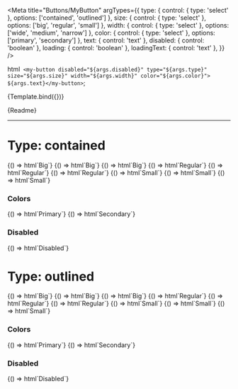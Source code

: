 
<Meta
  title="Buttons/MyButton"
  argTypes={{
    type: { control: { type: 'select' }, options: ['contained', 'outlined'] },
    size: { control: { type: 'select' }, options: ['big', 'regular', 'small'] },
    width: { control: { type: 'select' }, options: ['wide', 'medium', 'narrow'] },
    color: { control: { type: 'select' }, options: ['primary', 'secondary'] },
    text: { control: 'text' },
    disabled: { control: 'boolean' },
    loading: { control: 'boolean' },
    loadingText: { control: 'text' },
  }}
/>

  html` <my-button disabled="${args.disabled}" type="${args.type}" size="${args.size}" width="${args.width}" color="${args.color}"> ${args.text}</my-button>`;

<Canvas>
  <Story
    name="Playground"
    args={{
      text: 'Test button',
      type: 'contained',
      size: 'regular',
      width: 'medium',
      color: 'primary',
      disabled: false,
    }}
  >
    {Template.bind({})}
  </Story>
</Canvas>

<Description>{Readme}</Description>

---

# Type: contained

<Canvas>
  <Story name="Big wide">{() => html`<my-button size="big" width="wide">Big</my-button>`}</Story>
  <Story name="Big medium">{() => html`<my-button size="big" width="medium">Big</my-button>`}</Story>
  <Story name="Big narrow">{() => html`<my-button size="big" width="narrow">Big</my-button>`}</Story>
</Canvas>

<Canvas>
  <Story name="Regular wide">{() => html`<my-button size="regular" width="wide">Regular</my-button>`}</Story>
  <Story name="Regular medium">{() => html`<my-button size="regular" width="medium">Regular</my-button>`}</Story>
  <Story name="Regular narrow">{() => html`<my-button size="regular" width="narrow">Regular</my-button>`}</Story>
</Canvas>

<Canvas>
  <Story name="Small wide">{() => html`<my-button size="small" width="wide">Small</my-button>`}</Story>
  <Story name="Small medium">{() => html`<my-button size="small" width="medium">Small</my-button>`}</Story>
  <Story name="Small narrow">{() => html`<my-button size="small" width="narrow">Small</my-button>`}</Story>
</Canvas>

### Colors

<Canvas>
  <Story name="Primary">{() => html`<my-button size="big">Primary</my-button>`}</Story>
  <Story name="Secondary">{() => html`<my-button size="big" color="secondary">Secondary</my-button>`}</Story>
</Canvas>

### Disabled

<Canvas>
  <Story name="Disabled">{() => html`<my-button size="big" disabled="true">Disabled</my-button>`}</Story>
</Canvas>

# Type: outlined

<Canvas>
  <Story name="Outlined big wide">{() => html`<my-button type="outlined" size="big" width="wide">Big</my-button>`}</Story>
  <Story name="Outlined big medium">{() => html`<my-button type="outlined" size="big" width="medium">Big</my-button>`}</Story>
  <Story name="Outlined big narrow">{() => html`<my-button type="outlined" size="big" width="narrow">Big</my-button>`}</Story>
</Canvas>

<Canvas>
  <Story name="Outlined regular wide">{() => html`<my-button type="outlined" size="regular" width="wide">Regular</my-button>`}</Story>
  <Story name="Outlined regular medium">{() => html`<my-button type="outlined" size="regular" width="medium">Regular</my-button>`}</Story>
  <Story name="Outlined regular narrow">{() => html`<my-button type="outlined" size="regular" width="narrow">Regular</my-button>`}</Story>
</Canvas>

<Canvas>
  <Story name="Outlined small wide">{() => html`<my-button type="outlined" size="small" width="wide">Small</my-button>`}</Story>
  <Story name="Outlined small medium">{() => html`<my-button type="outlined" size="small" width="medium">Small</my-button>`}</Story>
  <Story name="Outlined small narrow">{() => html`<my-button type="outlined" size="small" width="narrow">Small</my-button>`}</Story>
</Canvas>

### Colors

<Canvas>
  <Story name="Outlined primary">{() => html`<my-button size="big" type="outlined">Primary</my-button>`}</Story>
  <Story name="Outlined secondary">{() => html`<my-button size="big" type="outlined" color="secondary">Secondary</my-button>`}</Story>
</Canvas>

### Disabled

<Canvas>
  <Story name="Outlined disabled">{() => html`<my-button size="big" type="outlined" disabled="true">Disabled</my-button>`}</Story>
</Canvas>
